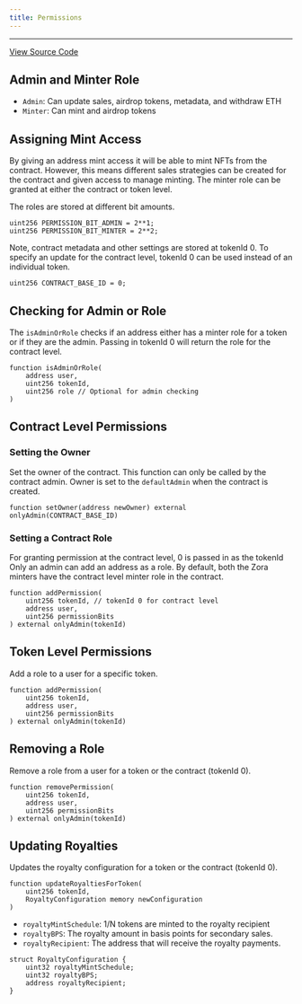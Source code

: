 ```yaml
---
title: Permissions
---
```

---

[View Source Code](https://github.com/ourzora/zora-protocol/blob/main/packages/1155-contracts/src/nft/ZoraCreator1155Impl.sol#L329)

## Admin and Minter Role
- `Admin`: Can update sales, airdrop tokens, metadata, and withdraw ETH
- `Minter`: Can mint and airdrop tokens

## Assigning Mint Access
By giving an address mint access it will be able to mint NFTs from the contract.
However, this means different sales strategies can be created for the contract and given access to manage minting.
The minter role can be granted at either the contract or token level.

The roles are stored at different bit amounts.

```
uint256 PERMISSION_BIT_ADMIN = 2**1;
uint256 PERMISSION_BIT_MINTER = 2**2;
```

Note, contract metadata and other settings are stored at tokenId 0. 
To specify an update for the contract level, tokenId 0 can be used instead of an individual token.
```
uint256 CONTRACT_BASE_ID = 0;

```

## Checking for Admin or Role
The `isAdminOrRole` checks if an address either has a minter role for a token or if they are the admin. 
Passing in tokenId 0 will return the role for the contract level. 
```
function isAdminOrRole(
    address user,
    uint256 tokenId,
    uint256 role // Optional for admin checking
)
```

## Contract Level Permissions

### Setting the Owner
Set the owner of the contract. 
This function can only be called by the contract admin.
Owner is set to the `defaultAdmin` when the contract is created.
```
function setOwner(address newOwner) external onlyAdmin(CONTRACT_BASE_ID)
```

### Setting a Contract Role 
For granting permission at the contract level, 0 is passed in as the tokenId
Only an admin can add an address as a role. 
By default, both the Zora minters have the contract level minter role in the contract.
```
function addPermission(
    uint256 tokenId, // tokenId 0 for contract level
    address user,
    uint256 permissionBits
) external onlyAdmin(tokenId)
```

## Token Level Permissions
Add a role to a user for a specific token.
```
function addPermission(
    uint256 tokenId,
    address user,
    uint256 permissionBits
) external onlyAdmin(tokenId)
```

## Removing a Role
Remove a role from a user for a token or the contract (tokenId 0).
```
function removePermission(
    uint256 tokenId,
    address user,
    uint256 permissionBits
) external onlyAdmin(tokenId)
```

## Updating Royalties
Updates the royalty configuration for a token or the contract (tokenId 0).
```
function updateRoyaltiesForToken(
    uint256 tokenId, 
    RoyaltyConfiguration memory newConfiguration
)
```

- `royaltyMintSchedule`: 1/N tokens are minted to the royalty recipient
- `royaltyBPS`: The royalty amount in basis points for secondary sales.
- `royaltyRecipient`: The address that will receive the royalty payments.

```
struct RoyaltyConfiguration {
    uint32 royaltyMintSchedule;
    uint32 royaltyBPS;
    address royaltyRecipient;
}
```